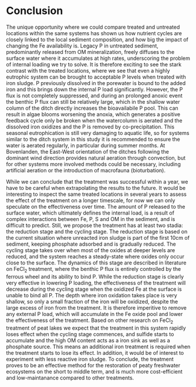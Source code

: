 # Conclusion

The unique opportunity where we could compare treated and untreated locations within the same systems has shown us how nutrient cycles are closely linked to the local sediment composition, and how big the impact of changing the Fe availability is. Legacy P in untreated sediment, predominantly released from OM mineralization, freely diffuses to the surface water where it accumulates at high rates, underscoring the problem of internal loading we try to solve. It is therefore exciting to see the stark contrast with the treated locations, where we see that even a highly eutrophic system can be brought to acceptable P levels when treated with iron sludge. P previously dissolved in the porewater is bound to the added iron and this brings down the internal P load significantly. However, the P flux is not completely suppressed, and during an prolonged anoxic event the benthic P flux can still be relatively large, which in the shallow water column of the ditch directly increases the bioavailabile P pool. This can result in algae blooms worsening the anoxia, which generates a positive feedback cycle only be broken when the watercolumn is aerated and the dissolved iron oxidizes and the P is removed by co-precipitation. This seasonal eutrophication is still very damaging to aquatic life, so for systems similar to the ditch system in this study it is recommended to ensure the water is aerated regularly, in particular during summer months. At Bovenlanden, the East-West orientation of the ditches following the dominant wind direction provides natural aeration through convection, but for other systems more involved methods could be necessary, including artificial aeration or the introduction of macrofauna (bioturbation). 

While we can conclude that the treatment was successful within a year, we have to be careful when extrapolating the results to the future. It would be interesting to inspect the same treated locations in several years to assess the effect of the treatment on a longer timescale, for now we can only speculate on the effectiveness over time. The amount of P released to the surface water, which ultimately defines the internal load, is a result of complex interactions between Fe, P, S and OM in the sediment, and is difficult to predict. Still, we propose the treatment has at least two stadia: the reduction stage and the cycling stage. The reduction stage is based on the current situation where unreacted iron sludge is part of the first 10cm of sediment, keeping phosphate adsorbed and is gradually reduced. The cycling stage takes over when most of the oxides at deeper levels are reduced, and the system reaches a steady-state where oxides only occur close to the surface. The dynamics of this stage are described in literature on FeCl$_2$ treatment, where the benthic P flux is entirely controlled by the ferrous wheel and its ability to bind P. While the reduction stage is clearly very effective in lowering P loading, the effectiveness of the treatment will decrease during the cycling stage when the oxidized Fe at the surface is unable to bind all P. The depth where iron oxidation takes place is very shallow, so only a small fraction of the iron will be oxidized, despite the large excess of iron from the treatment. It is therefore imperitive to remove any external P load, which will accumulate in the Fe oxide pool and lower the effectiveness of the treatment. Based on other research on FeCl$_2$ treatment of peat lakes we expect that the treatment in this system rapidly loses effect when the cycling stage commences, and sulfide starts to accumulate and the high OM content acts as a iron sink as well as a phosphate source. This means an additional iron treatment is required when the treatment starts to lose its effect. In addition, it would be of interest to experiment with less reactive iron sludge.   To conclude,  the treatment proves to be an effective method for the restoration of peaty freshwater ecosystems on the short to middle term, and is much more cost-efficient and low-maintanance compared to other treatments.

